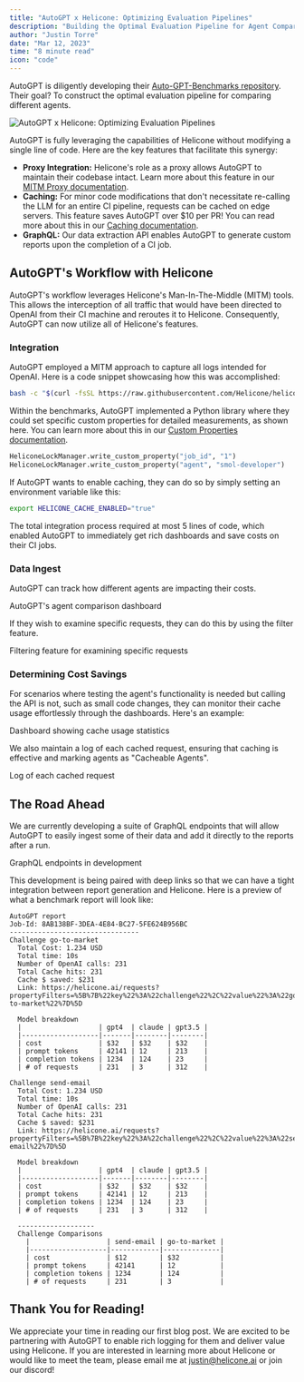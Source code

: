 ```yaml
---
title: "AutoGPT x Helicone: Optimizing Evaluation Pipelines"
description: "Building the Optimal Evaluation Pipeline for Agent Comparison"
author: "Justin Torre"
date: "Mar 12, 2023"
time: "8 minute read"
icon: "code"
---
```


AutoGPT is diligently developing their [Auto-GPT-Benchmarks repository](https://github.com/Significant-Gravitas/Auto-GPT-Benchmarks). Their goal? To construct the optimal evaluation pipeline for comparing different agents. 

![AutoGPT x Helicone: Optimizing Evaluation Pipelines](/static/blog/autogpt.webp)

AutoGPT is fully leveraging the capabilities of Helicone without modifying a single line of code. Here are the key features that facilitate this synergy:

- **Proxy Integration:** Helicone's role as a proxy allows AutoGPT to maintain their codebase intact. Learn more about this feature in our [MITM Proxy documentation](https://docs.helicone.ai/tools/mitm-proxy).
- **Caching:** For minor code modifications that don't necessitate re-calling the LLM for an entire CI pipeline, requests can be cached on edge servers. This feature saves AutoGPT over $10 per PR! You can read more about this in our [Caching documentation](https://docs.helicone.ai/features/advanced-usage/caching).
- **GraphQL:** Our data extraction API enables AutoGPT to generate custom reports upon the completion of a CI job.

## AutoGPT's Workflow with Helicone

AutoGPT's workflow leverages Helicone's Man-In-The-Middle (MITM) tools. This allows the interception of all traffic that would have been directed to OpenAI from their CI machine and reroutes it to Helicone. Consequently, AutoGPT can now utilize all of Helicone's features.

### Integration

AutoGPT employed a MITM approach to capture all logs intended for OpenAI. Here is a code snippet showcasing how this was accomplished:

```bash
bash -c "$(curl -fsSL https://raw.githubusercontent.com/Helicone/helicone/main/mitmproxy.sh)" -s start

```

Within the benchmarks, AutoGPT implemented a Python library where they could set specific custom properties for detailed measurements, as shown here. You can learn more about this in our [Custom Properties documentation](https://docs.helicone.ai/features/advanced-usage/custom-properties).



```python
HeliconeLockManager.write_custom_property("job_id", "1")
HeliconeLockManager.write_custom_property("agent", "smol-developer")
```

If AutoGPT wants to enable caching, they can do so by simply setting an environment variable like this:

```bash
export HELICONE_CACHE_ENABLED="true"
```

The total integration process required at most 5 lines of code, which enabled AutoGPT to immediately get rich dashboards and save costs on their CI jobs.


### Data Ingest

AutoGPT can track how different agents are impacting their costs.


AutoGPT's agent comparison dashboard

If they wish to examine specific requests, they can do this by using the filter feature.


Filtering feature for examining specific requests


### Determining Cost Savings

For scenarios where testing the agent's functionality is needed but calling the API is not, such as small code changes, they can monitor their cache usage effortlessly through the dashboards. Here's an example:


Dashboard showing cache usage statistics

We also maintain a log of each cached request, ensuring that caching is effective and marking agents as "Cacheable Agents".


Log of each cached request


## The Road Ahead

We are currently developing a suite of GraphQL endpoints that will allow AutoGPT to easily ingest some of their data and add it directly to the reports after a run.


GraphQL endpoints in development

This development is being paired with deep links so that we can have a tight integration between report generation and Helicone. Here is a preview of what a benchmark report will look like:

```
AutoGPT report
Job-Id: 8AB138BF-3DEA-4E84-BC27-5FE624B956BC
--------------------------------
Challenge go-to-market
  Total Cost: 1.234 USD
  Total time: 10s
  Number of OpenAI calls: 231
  Total Cache hits: 231
  Cache $ saved: $231
  Link: https://helicone.ai/requests?propertyFilters=%5B%7B%22key%22%3A%22challenge%22%2C%22value%22%3A%22got-to-market%22%7D%5D 

  Model breakdown
  |                   | gpt4  | claude | gpt3.5 |
  |-------------------|-------|--------|--------|
  | cost              | $32   | $32    | $32    |
  | prompt tokens     | 42141 | 12     | 213    |
  | completion tokens | 1234  | 124    | 23     |
  | # of requests     | 231   | 3      | 312    |

Challenge send-email
  Total Cost: 1.234 USD
  Total time: 10s
  Number of OpenAI calls: 231
  Total Cache hits: 231
  Cache $ saved: $231
  Link: https://helicone.ai/requests?propertyFilters=%5B%7B%22key%22%3A%22challenge%22%2C%22value%22%3A%22send-email%22%7D%5D 

  Model breakdown
  |                   | gpt4  | claude | gpt3.5 |
  |-------------------|-------|--------|--------|
  | cost              | $32   | $32    | $32    |
  | prompt tokens     | 42141 | 12     | 213    |
  | completion tokens | 1234  | 124    | 23     |
  | # of requests     | 231   | 3      | 312    |

  -------------------
  Challenge Comparisons
    |                   | send-email | go-to-market |
    |-------------------|------------|--------------|
    | cost              | $12        | $32          |
    | prompt tokens     | 42141      | 12           |
    | completion tokens | 1234       | 124          |
    | # of requests     | 231        | 3            |
```

## Thank You for Reading!

We appreciate your time in reading our first blog post. We are excited to be partnering with AutoGPT to enable rich logging for them and deliver value using Helicone. If you are interested in learning more about Helicone or would like to meet the team, please email me at justin@helicone.ai or join our discord!